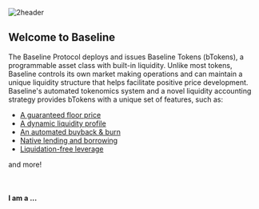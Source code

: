 

![2header](/assets/2header.png)

## Welcome to Baseline

The Baseline Protocol deploys and issues Baseline Tokens (bTokens), a programmable asset class with 
built-in liquidity. Unlike most tokens, Baseline controls its own market making operations and can maintain a unique 
liquidity structure that helps facilitate positive price development. Baseline's automated tokenomics system and a novel 
liquidity accounting strategy provides bTokens with a unique set of features, such as:

- [A guaranteed floor price](/concepts)
- [A dynamic liquidity profile](/concepts/dynamic_liquidity)
- [An automated buyback & burn](/concepts/afterburner)
- [Native lending and borrowing](/utility/loans)
- [Liquidation-free leverage](/utility/loops)

and more!

&nbsp;

#### I am a ...

<Cards>
    <Card title="📈 ・ Trader" href="/trader" style={{backgroundColor: 'black', padding: '0.8rem'}}/>
    <Card title="🤝 ・ Founder" href="/founders" style={{backgroundColor: 'black', padding: '0.8rem'}}/>
</Cards>
